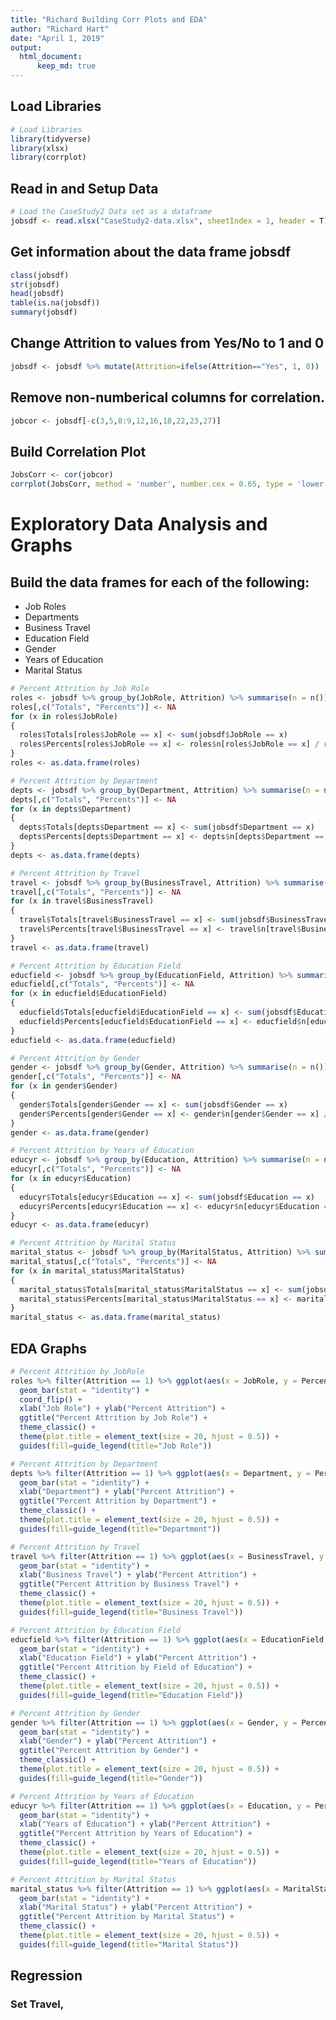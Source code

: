```yaml
---
title: "Richard Building Corr Plots and EDA"
author: "Richard Hart"
date: "April 1, 2019"
output: 
  html_document:
      keep_md: true
---
```


## Load Libraries
```r
# Load Libraries
library(tidyverse)
library(xlsx)
library(corrplot)
```

## Read in and Setup Data
```r
# Load the CaseStudy2 Data set as a dataframe
jobsdf <- read.xlsx("CaseStudy2-data.xlsx", sheetIndex = 1, header = T)
```


## Get information about the data frame jobsdf
```r
class(jobsdf)
str(jobsdf)
head(jobsdf)
table(is.na(jobsdf))
summary(jobsdf)
```

## Change Attrition to values from Yes/No to 1 and 0
```r
jobsdf <- jobsdf %>% mutate(Attrition=ifelse(Attrition=="Yes", 1, 0))
```

## Remove non-numberical columns for correlation.
```r
jobcor <- jobsdf[-c(3,5,8:9,12,16,18,22,23,27)]
```

## Build Correlation Plot
```r
JobsCorr <- cor(jobcor)
corrplot(JobsCorr, method = 'number', number.cex = 0.65, type = 'lower')
```

# Exploratory Data Analysis and Graphs

## Build the data frames for each of the following:

* Job Roles
* Departments
* Business Travel 
* Education Field
* Gender
* Years of Education
* Marital Status

```r
# Percent Attrition by Job Role
roles <- jobsdf %>% group_by(JobRole, Attrition) %>% summarise(n = n())
roles[,c("Totals", "Percents")] <- NA
for (x in roles$JobRole)
{
  roles$Totals[roles$JobRole == x] <- sum(jobsdf$JobRole == x)
  roles$Percents[roles$JobRole == x] <- roles$n[roles$JobRole == x] / roles$Totals[roles$JobRole == x] * 100
}
roles <- as.data.frame(roles)

# Percent Attrition by Department
depts <- jobsdf %>% group_by(Department, Attrition) %>% summarise(n = n())
depts[,c("Totals", "Percents")] <- NA
for (x in depts$Department)
{
  depts$Totals[depts$Department == x] <- sum(jobsdf$Department == x)
  depts$Percents[depts$Department == x] <- depts$n[depts$Department == x] / depts$Totals[depts$Department == x] * 100
}
depts <- as.data.frame(depts)

# Percent Attrition by Travel
travel <- jobsdf %>% group_by(BusinessTravel, Attrition) %>% summarise(n = n())
travel[,c("Totals", "Percents")] <- NA
for (x in travel$BusinessTravel)
{
  travel$Totals[travel$BusinessTravel == x] <- sum(jobsdf$BusinessTravel == x )
  travel$Percents[travel$BusinessTravel == x] <- travel$n[travel$BusinessTravel == x] / travel$Totals[travel$BusinessTravel == x] * 100
}
travel <- as.data.frame(travel)

# Percent Attrition by Education Field
educfield <- jobsdf %>% group_by(EducationField, Attrition) %>% summarise(n = n())
educfield[,c("Totals", "Percents")] <- NA
for (x in educfield$EducationField)
{
  educfield$Totals[educfield$EducationField == x] <- sum(jobsdf$EducationField == x)
  educfield$Percents[educfield$EducationField == x] <- educfield$n[educfield$EducationField == x] / educfield$Totals[educfield$EducationField == x] * 100
}
educfield <- as.data.frame(educfield)

# Percent Attrition by Gender
gender <- jobsdf %>% group_by(Gender, Attrition) %>% summarise(n = n())
gender[,c("Totals", "Percents")] <- NA
for (x in gender$Gender)
{
  gender$Totals[gender$Gender == x] <- sum(jobsdf$Gender == x)
  gender$Percents[gender$Gender == x] <- gender$n[gender$Gender == x] / gender$Totals[gender$Gender == x] * 100
}
gender <- as.data.frame(gender)

# Percent Attrition by Years of Education
educyr <- jobsdf %>% group_by(Education, Attrition) %>% summarise(n = n())
educyr[,c("Totals", "Percents")] <- NA
for (x in educyr$Education)
{
  educyr$Totals[educyr$Education == x] <- sum(jobsdf$Education == x)
  educyr$Percents[educyr$Education == x] <- educyr$n[educyr$Education == x] / educyr$Totals[educyr$Education == x] * 100
}
educyr <- as.data.frame(educyr)

# Percent Attrition by Marital Status
marital_status <- jobsdf %>% group_by(MaritalStatus, Attrition) %>% summarise(n = n())
marital_status[,c("Totals", "Percents")] <- NA
for (x in marital_status$MaritalStatus)
{
  marital_status$Totals[marital_status$MaritalStatus == x] <- sum(jobsdf$MaritalStatus == x)
  marital_status$Percents[marital_status$MaritalStatus == x] <- marital_status$n[marital_status$MaritalStatus == x] / marital_status$Totals[marital_status$MaritalStatus == x] * 100
}
marital_status <- as.data.frame(marital_status)
```

## EDA Graphs
```r
# Percent Attrition by JobRole
roles %>% filter(Attrition == 1) %>% ggplot(aes(x = JobRole, y = Percents, fill=JobRole)) + 
  geom_bar(stat = "identity") + 
  coord_flip() + 
  xlab("Job Role") + ylab("Percent Attrition") +
  ggtitle("Percent Attrition by Job Role") +
  theme_classic() +
  theme(plot.title = element_text(size = 20, hjust = 0.5)) +
  guides(fill=guide_legend(title="Job Role"))

# Percent Attrition by Department
depts %>% filter(Attrition == 1) %>% ggplot(aes(x = Department, y = Percents, fill=Department)) + 
  geom_bar(stat = "identity") + 
  xlab("Department") + ylab("Percent Attrition") +
  ggtitle("Percent Attrition by Department") +
  theme_classic() +
  theme(plot.title = element_text(size = 20, hjust = 0.5)) +
  guides(fill=guide_legend(title="Department"))

# Percent Attrition by Travel
travel %>% filter(Attrition == 1) %>% ggplot(aes(x = BusinessTravel, y = Percents, fill=BusinessTravel)) + 
  geom_bar(stat = "identity") + 
  xlab("Business Travel") + ylab("Percent Attrition") +
  ggtitle("Percent Attrition by Business Travel") +
  theme_classic() +
  theme(plot.title = element_text(size = 20, hjust = 0.5)) +
  guides(fill=guide_legend(title="Business Travel"))

# Percent Attrition by Education Field
educfield %>% filter(Attrition == 1) %>% ggplot(aes(x = EducationField, y = Percents, fill=EducationField)) + 
  geom_bar(stat = "identity") + 
  xlab("Education Field") + ylab("Percent Attrition") +
  ggtitle("Percent Attrition by Field of Education") +
  theme_classic() +
  theme(plot.title = element_text(size = 20, hjust = 0.5)) +
  guides(fill=guide_legend(title="Education Field"))

# Percent Attrition by Gender
gender %>% filter(Attrition == 1) %>% ggplot(aes(x = Gender, y = Percents, fill=Gender)) + 
  geom_bar(stat = "identity") + 
  xlab("Gender") + ylab("Percent Attrition") +
  ggtitle("Percent Attrition by Gender") +
  theme_classic() +
  theme(plot.title = element_text(size = 20, hjust = 0.5)) +
  guides(fill=guide_legend(title="Gender"))

# Percent Attrition by Years of Education
educyr %>% filter(Attrition == 1) %>% ggplot(aes(x = Education, y = Percents, fill=Education)) + 
  geom_bar(stat = "identity") + 
  xlab("Years of Education") + ylab("Percent Attrition") +
  ggtitle("Percent Attrition by Years of Education") +
  theme_classic() +
  theme(plot.title = element_text(size = 20, hjust = 0.5)) +
  guides(fill=guide_legend(title="Years of Education"))

# Percent Attrition by Marital Status
marital_status %>% filter(Attrition == 1) %>% ggplot(aes(x = MaritalStatus, y = Percents, fill=MaritalStatus)) + 
  geom_bar(stat = "identity") + 
  xlab("Marital Status") + ylab("Percent Attrition") +
  ggtitle("Percent Attrition by Marital Status") +
  theme_classic() +
  theme(plot.title = element_text(size = 20, hjust = 0.5)) +
  guides(fill=guide_legend(title="Marital Status"))
```


## Regression
### Set Travel, 